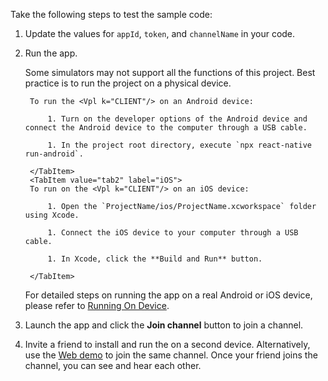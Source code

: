 
<PlatformWrapper platform="react-native">

Take the following steps to test the sample code:

1. Update the values for `appId`, `token`, and `channelName` in your code.

1. Run the app. 

    <Admonition type="caution" title="Caution">Some simulators may not support all the functions of this project. Best practice is to run the project on a physical device.</Admonition>

    <Tabs groupId="platform">
        <TabItem value="tab1" label="Android" default>

        To run the <Vpl k="CLIENT"/> on an Android device:

            1. Turn on the developer options of the Android device and connect the Android device to the computer through a USB cable.

            1. In the project root directory, execute `npx react-native run-android`.

        </TabItem>
        <TabItem value="tab2" label="iOS">
        To run on the <Vpl k="CLIENT"/> on an iOS device:

            1. Open the `ProjectName/ios/ProjectName.xcworkspace` folder using Xcode.

            1. Connect the iOS device to your computer through a USB cable.

            1. In Xcode, click the **Build and Run** button.

        </TabItem>
    </Tabs>

    <Admonition type="info" title="Information">For detailed steps on running the app on a real Android or iOS device, please refer to [Running On Device](https://reactnative.dev/docs/running-on-device).</Admonition>

1. Launch the app and click the **Join channel** button to join a channel.

4. Invite a friend to install and run the <Vpl k="CLIENT"/> on a second device. Alternatively, use the [Web demo](https://webdemo.agora.io/basicVideoCall/index.html) to join the same channel. Once your friend joins the channel, you can see and hear each other.

</PlatformWrapper>